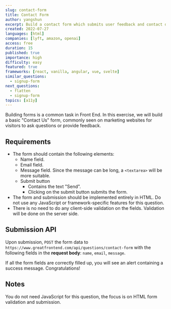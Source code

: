 ```yaml
---
slug: contact-form
title: Contact Form
author: yangshun
excerpt: Build a contact form which submits user feedback and contact details to a back end API
created: 2022-07-27
languages: [html]
companies: [lyft, amazon, openai]
access: free
duration: 15
published: true
importance: high
difficulty: easy
featured: true
frameworks: [react, vanilla, angular, vue, svelte]
similar_questions:
  - signup-form
next_questions:
  - flatten
  - signup-form
topics: [a11y]
---
```


Building forms is a common task in Front End. In this exercise, we will build a basic "Contact Us" form, commonly seen on marketing websites for visitors to ask questions or provide feedback.

## Requirements

- The form should contain the following elements:
  - Name field.
  - Email field.
  - Message field. Since the message can be long, a `<textarea>` will be more suitable.
  - Submit button
    - Contains the text "Send".
    - Clicking on the submit button submits the form.
- The form and submission should be implemented entirely in HTML. Do not use any JavaScript or framework-specific features for this question.
- There is no need to do any client-side validation on the fields. Validation will be done on the server side.

## Submission API

Upon submission, `POST` the form data to `https://www.greatfrontend.com/api/questions/contact-form` with the following fields in the **request body**: `name`, `email`, `message`.

If all the form fields are correctly filled up, you will see an alert containing a success message. Congratulations!

## Notes

You do not need JavaScript for this question, the focus is on HTML form validation and submission.
